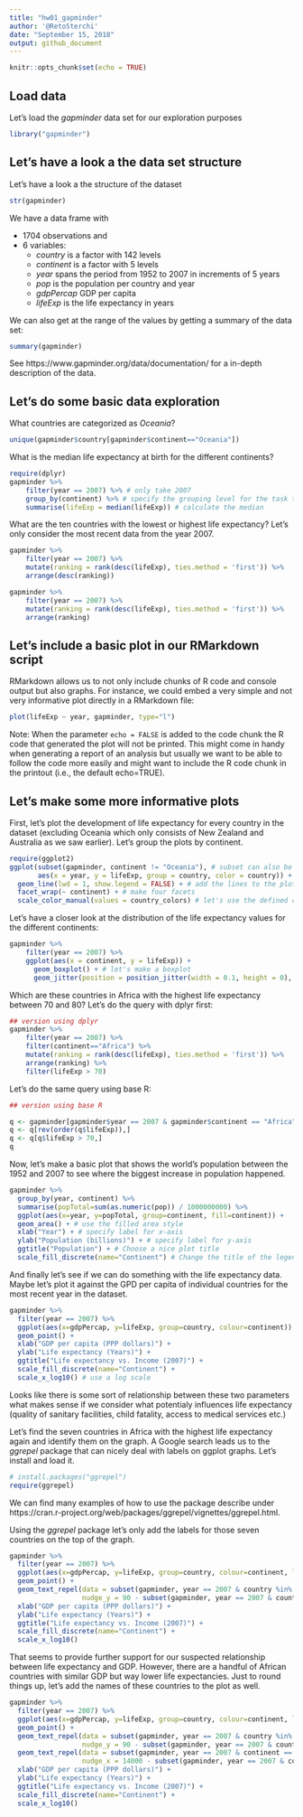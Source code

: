 ```yaml
---
title: "hw01_gapminder"
author: '@RetoSterchi'
date: "September 15, 2018"
output: github_document
---
```


```r
knitr::opts_chunk$set(echo = TRUE)
```

## Load data

Let's load the *gapminder* data set for our exploration purposes

```r
library("gapminder")
```


## Let's have a look a the data set structure
Let's have a look a the structure of the dataset

```r
str(gapminder)
```

We have a data frame with

- 1704 observations and
- 6 variables:
    - *country* is a factor with 142 levels
    - *continent* is a factor with 5 levels
    - *year* spans the period from 1952 to 2007 in increments of 5 years
    - *pop* is the population per country and year
    - *gdpPercap* GDP per capita
    - *lifeExp* is the life expectancy in years

We can also get at the range of the values by getting a summary of the data set:

```r
summary(gapminder)
```

See https://www.gapminder.org/data/documentation/ for a in-depth description of the data.

## Let's do some basic data exploration

What countries are categorized as *Oceania*?

```r
unique(gapminder$country[gapminder$continent=="Oceania"])
```

What is the median life expectancy at birth for the different continents?

```r
require(dplyr)
gapminder %>%
    filter(year == 2007) %>% # only take 2007
    group_by(continent) %>% # specify the grouping level for the task to come
    summarise(lifeExp = median(lifeExp)) # calculate the median
```

What are the ten countries with the lowest or highest life expectancy? Let's only consider the most recent data from the year 2007.

```r
gapminder %>% 
    filter(year == 2007) %>%
    mutate(ranking = rank(desc(lifeExp), ties.method = 'first')) %>% 
    arrange(desc(ranking))
```

```r
gapminder %>% 
    filter(year == 2007) %>%
    mutate(ranking = rank(desc(lifeExp), ties.method = 'first')) %>% 
    arrange(ranking)

```



## Let's include a basic plot in our RMarkdown script

RMarkdown allows us to not only include chunks of R code and console output but also graphs. For instance, we could embed a very simple and not very informative plot directly in a RMarkdown file:

```r
plot(lifeExp ~ year, gapminder, type="l")
```

Note: When the parameter `echo = FALSE` is added to the code chunk the R code that generated the plot will not be printed. This might come in handy when generating a report of an analysis but usually we want to be able to follow the code more easily and might want to include the R code chunk in the printout (i.e., the default echo=TRUE).

## Let's make some more informative plots

First, let's plot the development of life expectancy for every country in the dataset (excluding Oceania which only consists of New Zealand and Australia as we saw earlier). Let's group the plots by continent.

```r
require(ggplot2)
ggplot(subset(gapminder, continent != "Oceania"), # subset can also be specified within the plot command
       aes(x = year, y = lifeExp, group = country, color = country)) + # basic aestethics
  geom_line(lwd = 1, show.legend = FALSE) + # add the lines to the plot
  facet_wrap(~ continent) + # make four facets
  scale_color_manual(values = country_colors) # let's use the defined country colors from the package
```

Let's have a closer look at the distribution of the life expectancy values for the different continents:

```r
gapminder %>% 
    filter(year == 2007) %>%
    ggplot(aes(x = continent, y = lifeExp)) +
      geom_boxplot() + # let's make a boxplot
      geom_jitter(position = position_jitter(width = 0.1, height = 0), alpha = 1/4) # adds some jitter around the continent

```

Which are these countries in Africa with the highest life expectancy between 70 and 80? Let's do the query with dplyr first:

```r
## version using dplyr
gapminder %>% 
    filter(year == 2007) %>%
    filter(continent=="Africa") %>% 
    mutate(ranking = rank(desc(lifeExp), ties.method = 'first')) %>% 
    arrange(ranking) %>% 
    filter(lifeExp > 70)

```

Let's do the same query using base R:

```r

## version using base R

q <- gapminder[gapminder$year == 2007 & gapminder$continent == "Africa", ]
q <- q[rev(order(q$lifeExp)),]
q <- q[q$lifeExp > 70,]
q

```


Now, let's make a basic plot that shows the world's population between the 1952 and 2007 to see where the biggest increase in population happened.

```r
gapminder %>% 
  group_by(year, continent) %>% 
  summarise(popTotal=sum(as.numeric(pop)) / 1000000000) %>% 
  ggplot(aes(x=year, y=popTotal, group=continent, fill=continent)) +
  geom_area() + # use the filled area style
  xlab("Year") + # specify label for x-axis
  ylab("Population (billions)") + # specify label for y-axis
  ggtitle("Population") + # Choose a nice plot title
  scale_fill_discrete(name="Continent") # Change the title of the legend
```

And finally let's see if we can do something with the life expectancy data. Maybe let's plot it against the GPD per capita of individual countries for the most recent year in the dataset.

```r
gapminder %>%
  filter(year == 2007) %>% 
  ggplot(aes(x=gdpPercap, y=lifeExp, group=country, colour=continent)) +
  geom_point() +
  xlab("GDP per capita (PPP dollars)") +
  ylab("Life expectancy (Years)") +
  ggtitle("Life expectancy vs. Income (2007)") +
  scale_fill_discrete(name="Continent") +
  scale_x_log10() # use a log scale

```

Looks like there is some sort of relationship between these two parameters what makes sense if we consider what potentialy influences life expectancy (quality of sanitary facilities, child fatality, access to medical services etc.) 

Let's find the seven countries in Africa with the highest life expectancy again and identify them on the graph. A Google search leads us to the *ggrepel* package that can nicely deal with labels on ggplot graphs. Let's install and load it.

```r
# install.packages("ggrepel")
require(ggrepel)
```

We can find many examples of how to use the package describe under  https://cran.r-project.org/web/packages/ggrepel/vignettes/ggrepel.html.

Using the *ggrepel* package let's only add the labels for those seven countries on the top of the graph.

```r
gapminder %>%
  filter(year == 2007) %>% 
  ggplot(aes(x=gdpPercap, y=lifeExp, group=country, colour=continent, label=country)) +
  geom_point() +
  geom_text_repel(data = subset(gapminder, year == 2007 & country %in% c("Reunion", "Libya", "Tunisia", "Mauritius", "Algeria", "Egypt", "Morocco")),
                  nudge_y = 90 - subset(gapminder, year == 2007 & country %in% c("Reunion", "Libya", "Tunisia", "Mauritius", "Algeria", "Egypt", "Morocco"))$lifeExp) + # this alignes the labels on the top
  xlab("GDP per capita (PPP dollars)") +
  ylab("Life expectancy (Years)") +
  ggtitle("Life expectancy vs. Income (2007)") +
  scale_fill_discrete(name="Continent") +
  scale_x_log10()

```

That seems to provide further support for our suspected relationship between life expectancy and GDP. However, there are a handful of African countries with similar GDP but way lower life expectancies. Just to round things up, let's add the names of these countries to the plot as well. 

```r
gapminder %>%
  filter(year == 2007) %>% 
  ggplot(aes(x=gdpPercap, y=lifeExp, group=country, colour=continent, label=country)) +
  geom_point() +
  geom_text_repel(data = subset(gapminder, year == 2007 & country %in% c("Reunion", "Libya", "Tunisia", "Mauritius", "Algeria", "Egypt", "Morocco")),
                  nudge_y = 90 - subset(gapminder, year == 2007 & country %in% c("Reunion", "Libya", "Tunisia", "Mauritius", "Algeria", "Egypt", "Morocco"))$lifeExp) + # this alignes the labels on the top
  geom_text_repel(data = subset(gapminder, year == 2007 & continent == "Africa" & gdpPercap > 9000 & lifeExp < 60),
                  nudge_x = 14000 - subset(gapminder, year == 2007 & continent == "Africa" & gdpPercap > 9000 & lifeExp < 60)$gdpPercap) + # this alignes the labels on the right
  xlab("GDP per capita (PPP dollars)") +
  ylab("Life expectancy (Years)") +
  ggtitle("Life expectancy vs. Income (2007)") +
  scale_fill_discrete(name="Continent") +
  scale_x_log10()

```

